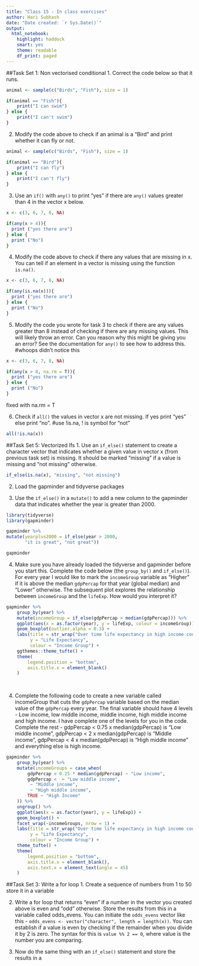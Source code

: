 ```yaml
---
title: "Class 15 - In class exercises"
author: Hari Subhash
date: "Date created: `r Sys.Date()`"
output:
  html_notebook:
    highlight: haddock
    smart: yes
    theme: readable
    df_print: paged
---
```



##Task Set 1: Non vectorised conditional
1. Correct the code below so that it runs.
```r
animal <- sample(c("Birds", "Fish"), size = 1)

if(animal == "Fish"){
    print("I can swim")
} else {
    print("I can't swim")
}
```
2. Modify the code above to check if an animal is a "Bird" and print whether it can fly or not.

```r
animal <- sample(c("Birds", "Fish"), size = 1)

if(animal == "Bird"){
    print("I can fly")
} else {
    print("I can't fly")
}
```


3. Use an `if()` with `any()` to print "yes" if there are `any()` values greater than 4 in the vector x below.
```r
x <- c(3, 6, 7, 8, NA)

if(any(x > 4)){
  print ("yes there are")
} else {
  print ("No")
}
```

4. Modify the code above to check if there any values that are missing in x. You can tell if an element in a vector is missing using the function `is.na()`.

```r
x <- c(3, 6, 7, 8, NA)

if(any(is.na(x))){
  print ("yes there are")
} else {
  print ("No")
}
```


5. Modify the code you wrote for task 3 to check if there are any values greater than 8 instead of checking if there are any missing values. This will likely throw an error. Can you reason why this might be giving you an error? See the documentation for `any()` to see how to address this.
#whoops didn't notice this

```r
x <- c(3, 6, 7, 8, NA)

if(any(x > 8, na.rm = T)){
  print ("yes there are")
} else {
  print ("No")
}

```
fixed with na.rm = T

6. Check if `all()` the values in vector x are not missing. If yes print "yes" else print "no".
#use !is.na, ! is symbol for "not"

```r
all(!is.na(x))

```


##Task Set 5: Vectorized Ifs
1. Use an `if_else()` statement to create a character vector that indicates whether a given value in vector x (from previous task set) is missing. It should be marked "missing" if a value is missing and "not missing" otherwise. 

```r
if_else(is.na(x), "missing", "not missing")
```



2. Load the gapminder and tidyverse packages

3. Use the `if_else()` in a `mutate()` to add a new column to the gapminder data that indicates whether the year is greater than 2000.

```r
library(tidyverse)
library(gapminder)

gapminder %>% 
mutate(yearplus2000 = if_else(year > 2000,
       "it is great", "not great"))

```


```r
gapminder
```

4. Make sure you have already loaded the tidyverse and gapminder before you start this. Complete the code below (the `group_by()` and `if_else()`). For every year I would like to mark the `incomeGroup` variable as "Higher" if it is above the median `gdpPercap` for that year (global median) and "Lower" otherwise. The subsequent plot explores the relationship between `incomeGroup` and the `lifeExp`. How would you interpret it?
```r
gapminder %>% 
    group_by(year) %>% 
    mutate(incomeGroup = if_else(gdpPercap > median(gdpPercap))) %>% 
    ggplot(aes(x = as.factor(year), y = lifeExp, colour = incomeGroup)) +
    geom_boxplot(outlier.alpha = 0.3) +
    labs(title = str_wrap("Over time life expectancy in high income countries have converged while those in low income countries have diverged", width = 70),
         y = "Life Expectancy",
         colour = "Income Group") +
    ggthemes::theme_tufte() +
    theme(
        legend.position = "bottom",
        axis.title.x = element_blank()
    )
    
    
```

4. Complete the following code to create a new variable called incomeGroup that cuts the `gdpPercap` variable based on the median value of the `gdpPercap` every year. The final variable should have 4 levels - Low income, low middle income, middle income, high middle income and high income. I have complete one of the levels for you in the code. Complete the rest - gdpPercap < 0.75 x median(gdpPercap) is "Low middle income", gdpPercap < 2 x median(gdpPercap) is "Middle income", gdpPercap < 4 x median(gdpPercap) is "High middle income" and everything else is high income.
```r
gapminder %>% 
    group_by(year) %>% 
    mutate(incomeGroups = case_when(
        gdpPercap < 0.25 * median(gdpPercap) ~ "Low income",
        gdpPercap <  ~ "Low middle income",
         ~ "Middle income",
         ~ "High middle income",
        TRUE ~ "High Income"
    )) %>% 
    ungroup() %>% 
    ggplot(aes(x = as.factor(year), y = lifeExp)) +
    geom_boxplot() +
    facet_wrap(~incomeGroups, nrow = 1) +
    labs(title = str_wrap("Over time life expectancy in high income countries have converged while those in low income countries have diverged", width = 90),
         y = "Life Expectancy",
         colour = "Income Group") +
    theme_tufte() +
    theme(
        legend.position = "bottom",
        axis.title.x = element_blank(),
        axis.text.x = element_text(angle = 45)
    )
```


##Task Set 3: Write a for loop
1. Create a sequence of numbers from 1 to 50 store it in a variable

2. Write a for loop that returns "even" if a number in the vector you created above is even and "odd" otherwise. Store the results from this in a variable called odds_evens. You can initiate the `odds_evens` vector like this - `odds_evens <- vector("character", length = length(x))`. You can establish if a value is even by checking if the remainder when you divide it by 2 is zero. The syntax for this is `value %% 2 == 0`, where value is the number you are comparing.

3. Now do the same thing with an `if_else()` statement and store the results in a 




